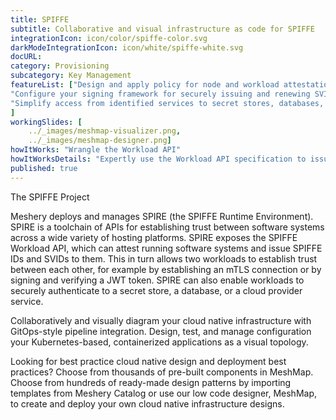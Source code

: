 ```yaml
---
title: SPIFFE  
subtitle: Collaborative and visual infrastructure as code for SPIFFE
integrationIcon: icon/color/spiffe-color.svg
darkModeIntegrationIcon: icon/white/spiffe-white.svg
docURL: 
category: Provisioning
subcategory: Key Management
featureList: ["Design and apply policy for node and workload attestation.",
"Configure your signing framework for securely issuing and renewing SVIDs.",
"Simplify access from identified services to secret stores, databases, services meshes and cloud provider services."
]
workingSlides: [
    ../_images/meshmap-visualizer.png,
    ../_images/meshmap-designer.png]
howItWorks: "Wrangle the Workload API"
howItWorksDetails: "Expertly use the Workload API specification to issue and retrieve SVIDs."
published: true
---
```

<p>
    The SPIFFE Project
</p>
<p>
    Meshery deploys and manages SPIRE (the SPIFFE Runtime Environment). SPIRE is a toolchain of APIs for establishing trust between software systems across a wide variety of hosting platforms. SPIRE exposes the SPIFFE Workload API, which can attest running software systems and issue SPIFFE IDs and SVIDs to them. This in turn allows two workloads to establish trust between each other, for example by establishing an mTLS connection or by signing and verifying a JWT token. SPIRE can also enable workloads to securely authenticate to a secret store, a database, or a cloud provider service.
</p>
<p>
    Collaboratively and visually diagram your cloud native infrastructure with GitOps-style pipeline integration. Design, test, and manage configuration your Kubernetes-based, containerized applications as a visual topology.
</p>
<p>
    Looking for best practice cloud native design and deployment best practices? Choose from thousands of pre-built components in MeshMap. Choose from hundreds of ready-made design patterns by importing templates from Meshery Catalog or use our low code designer, MeshMap, to create and deploy your own cloud native infrastructure designs.
</p>